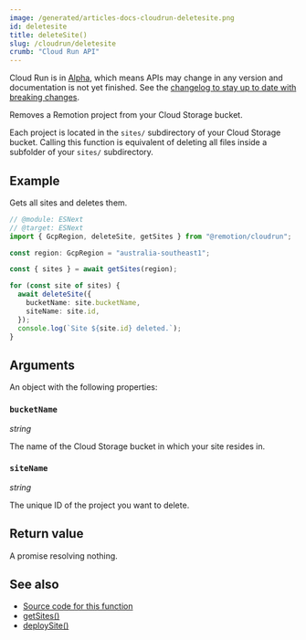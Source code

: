 ```yaml
---
image: /generated/articles-docs-cloudrun-deletesite.png
id: deletesite
title: deleteSite()
slug: /cloudrun/deletesite
crumb: "Cloud Run API"
---
```


<ExperimentalBadge>
<p>Cloud Run is in <a href="/docs/cloudrun-alpha">Alpha</a>, which means APIs may change in any version and documentation is not yet finished. See the <a href="https://remotion.dev/changelog">changelog to stay up to date with breaking changes</a>.</p>
</ExperimentalBadge>

Removes a Remotion project from your Cloud Storage bucket.

Each project is located in the `sites/` subdirectory of your Cloud Storage bucket. Calling this function is equivalent of deleting all files inside a subfolder of your `sites/` subdirectory.

## Example

Gets all sites and deletes them.

```ts twoslash
// @module: ESNext
// @target: ESNext
import { GcpRegion, deleteSite, getSites } from "@remotion/cloudrun";

const region: GcpRegion = "australia-southeast1";

const { sites } = await getSites(region);

for (const site of sites) {
  await deleteSite({
    bucketName: site.bucketName,
    siteName: site.id,
  });
  console.log(`Site ${site.id} deleted.`);
}
```

## Arguments

An object with the following properties:

### `bucketName`

_string_

The name of the Cloud Storage bucket in which your site resides in.

### `siteName`

_string_

The unique ID of the project you want to delete.

## Return value

A promise resolving nothing.

## See also

- [Source code for this function](https://github.com/remotion-dev/remotion/blob/main/packages/cloudrun/src/api/delete-site.ts)
- [getSites()](/docs/cloudrun/getsites)
- [deploySite()](/docs/cloudrun/deploysite)
